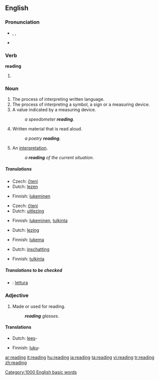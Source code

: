 {{see|Reading}}
{{wikipedia|reading (disambiguation)}}
==English==
{{rank|broke|waiting|political|774|reading|German|seven|notice}}

===Pronunciation===
*{{enPR|rēd'ĭng}}, {{IPA|/ˈriːdɪŋ/}}, {{SAMPA|/"ri:dIN/}}
*{{audio|en-us-reading.ogg|Audio (US)}}
*:{{rhymes|iːdɪŋ}}

===Verb===
'''reading'''

# {{present participle of|[[read]]}}

===Noun===
{{wikipedia}}
{{en-noun|s|-}}

# The process of interpreting written language.
# The process of interpreting a symbol, a sign or a measuring device.
# A value indicated by a measuring device.
#:''a speedometer '''reading'''''.
# Written material that is read aloud.
#:''a poetry '''reading'''''.
# An [[interpretation]].
#:''a '''reading''' of the current situation''.

=====Translations=====
{{trans-top|the process of interpreting written language}}
*Czech: [[čtení]] {{n}}
*Dutch: [[lezen]] {{n}}
{{trans-mid}}
*Finnish: [[lukeminen]]
{{trans-bottom}}

{{trans-top|the process of interpreting a symbol}}
*Czech: [[čtení]] {{n}}
*Dutch: [[uitlezing]] {{f}}
{{trans-mid}}
*Finnish: [[lukeminen]], [[tulkinta]]
{{trans-bottom}}

{{trans-top|a value indicated by a measuring device}}
*Dutch: [[lezing]] {{f}}
{{trans-mid}}
*Finnish: [[lukema]]
{{trans-bottom}}

{{trans-top|written material that is read aloud}}
*Dutch: [[inschatting]] {{f}}
{{trans-mid}}
{{trans-bottom}}

{{trans-top|an interpretation}}
*Finnish: [[tulkinta]]
{{trans-mid}}
{{trans-bottom}}

=====Translations to be checked=====
{{checktrans}}
*{{ttbc|Italian}}: [[lettura]] {{f}}

===Adjective===
{{en-adj|-}}

# Made or used for reading.
#:'''''reading''' glasses''.

====Translations====
{{trans-top|made or used for reading}}
*Dutch: [[lees]]-
{{trans-mid}}
*Finnish: [[luku]]-
{{trans-bottom}}

[[Category:1000 English basic words]]

[[ar:reading]]
[[it:reading]]
[[hu:reading]]
[[ja:reading]]
[[ta:reading]]
[[vi:reading]]
[[tr:reading]]
[[zh:reading]]